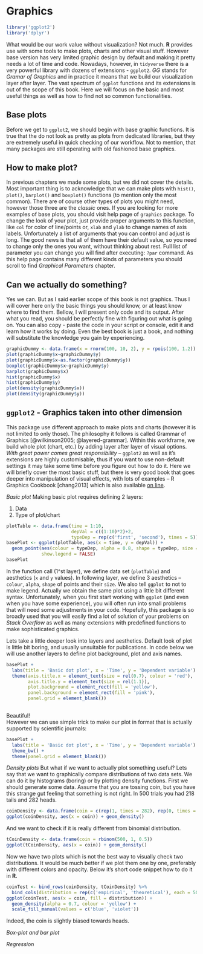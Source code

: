 # Graphics

```r
library('ggplot2')
library('dplyr')
```

What would be our work value without visualization? Not much. **R** provides use with some tools to make plots, charts and other visual stuff. However base version has very limited graphic design by default and making it pretty needs a lot of time and code. Nowadays, however, in `tidyverse` there is a very powerful library with dozens of extensions - `ggplot2`. *GG* stands for *Gramar of Graphics* and in practice it means that we build our visualization layer after layer. The vast spectrum of `ggplot` functions and its extensions is out of the scope of this book. Here we will focus on the basic and most useful things as well as how to find not so common functionalities.

## Base plots
Before we get to `ggplot2`, we should begin with base graphic functions. It is true that the do not look as pretty as plots from dedicated libraries, but they are extremely useful in quick checking of our workflow. Not to mention, that many packages are still operating with old fashioned base graphics.

## How to make plot?
In previous chapters we made some plots, but we did not cover the details. Most important thing is to acknowledge that we can make plots with `hist()`, `plot()`, `barplot()` and `boxplot()` functions (to mention only the most common). There are of course other types of plots you might need, however those three are the *classic* ones. If you are looking for more examples of base plots, you should visit help page of `graphics` package. To change the look of your plot, just provide proper arguments to this function, like `col` for color of line/points or, `xlab` and `ylab` to change names of axis labels. Unfortunately a list of arguments that you can control and adjust is long. The good news is that all of them have their default value, so you need to change only the ones you want, without thinking about rest. Full list of parameter you can change you will find after executing: `?par` command. As this help page contains many different kinds of parameters you should scroll to find *Graphical Parameters* chapter.

## Can we actually do something?
Yes we can. But as I said earlier scope of this book is not graphics. Thus I will cover here only the basic things you should know, or at least know where to find them. Bellow, I will present only code and its output. After what you read, you should be perfectly fine with figuring out what is going on. You can also copy - paste the code in your script or console, edit it and learn how it works by doing. Even the best book is just a book, and nothing will substitute the knowledge you gain by experiencing.
```r
graphicDummy <- data.frame(x = rnorm(100, 10, 2), y = rpois(100, 1.2))
plot(graphicDummy$x~graphicDummy$y)
plot(graphicDummy$x~as.factor(graphicDummy$y))
boxplot(graphicDummy$x~graphicDummy$y)
barplot(graphicDummy$x)
hist(graphicDummy$x)
hist(graphicDummy$y)
plot(density(graphicDummy$x))
plot(density(graphicDummy$y))
```

## `ggplot2` - Graphics taken into other dimension
This package use different approach to make plots and charts (however it is not limited to only those). The philosophy it follows is called Grammar of Graphics [@wilkinson2005; @layered-grammar]. Within this workframe, we build whole plot (chart, etc.) by adding layer after layer of visual options. *With great power comes great responsibility* -- `ggplot2` as well as it's extensions are highly customisable, thus if you want to use non-default settings it may take some time before you figure out how to do it. Here we will briefly cover the most basic stuff, but there is very good book that goes deeper into manipulation of visual effects, with lots of examples -- R Graphics Cookbook [chang2013] which is also available [on line](http://www.cookbook-r.com/Graphs/).

*Basic plot*
Making basic plot requires defining 2 layers:

1. Data
2. Type of plot/chart

```r
plotTable <- data.frame(time = 1:10,
                        depVal = c((1:10)*2)+2,
                        typeDep = rep(c('first', 'second'), times = 5))
basePlot <- ggplot(plotTable, aes(x = time, y = depVal)) +
  geom_point(aes(colour = typeDep, alpha = 0.8, shape = typeDep, size = 3.5),
             show.legend = FALSE)
basePlot
```

In the function call (1^st layer), we define data set (`plotTable`) and aesthetics (`x` and `y` values). In following layer, we define 3 aesthetics -- `colour`, `alpha`, `shape` of points and their `size`. We also tell `ggplot` to not to make legend. Actually we obtain the same plot using a little bit different syntax. Unfortunately, when you first start working with `ggplot` (and even when you have some experience), you will often run into small problems that will need some adjustments in your code. Hopefully, this package is so broadly used that you will easily find a lot of solution of your problems on *Stack Overflow* as well as many extensions with predefined functions to make sophisticated graphics.

Lets take a little deeper look into layers and aesthetics. Default look of plot is little bit boring, and usually unsuitable for publications. In code below we will use another layers to define plot background, plot and axis names.

```r
basePlot +
  labs(title = 'Basic dot plot', x = 'Time', y = 'Dependent variable') +
  theme(axis.title.x = element_text(size = rel(0.7), colour = 'red'),
        axis.title.y = element_text(size = rel(1.1)), 
        plot.background = element_rect(fill = 'yellow'),
        panel.background = element_rect(fill = 'pink'),
        panel.grid = element_blank())
  
```
Beautiful!  
However we can use simple trick to make our plot in format that is actually supported by scientific journals:
```r
basePlot +
  labs(title = 'Basic dot plot', x = 'Time', y = 'Dependent variable') +
  theme_bw() +
  theme(panel.grid = element_blank())
```

*Density plots*
But what if we want to actually plot something useful? Lets say that we want to graphically compare distributions of two data sets. We can do it by histograms (boring) or by plotting density functions. First we should generate some data. Assume that you are tossing coin, but you have this strange gut feeling that something is not right. In 500 trials you had 218 tails and 282 heads.

```r
coinDensity <- data.frame(coin = c(rep(1, times = 282), rep(0, times = 218)))
ggplot(coinDensity, aes(x = coin)) + geom_density()
```

And we want to check if it is really different from binomial distribution.
```r
tCoinDensity <- data.frame(coin = rbinom(500, 1, 0.5))
ggplot(tCoinDensity, aes(x = coin)) + geom_density()
```

Now we have two plots which is not the best way to visually check two distributions. It would be much better if we plot them one by one, preferably with different colors and opacity. Below it's short code snippet how to do it in **R**.

```r
coinTest <- bind_rows(coinDensity, tCoinDensity) %>%
  bind_cols(distribution = rep(c('empirical', 'theoretical'), each = 500))
ggplot(coinTest, aes(x = coin, fill = distribution)) + 
  geom_density(alpha = 0.7, colour = 'yellow') +
  scale_fill_manual(values = c('blue', 'violet'))

```

Indeed, the coin is slightly biased towards heads.

*Box-plot and bar plot*

*Regression*



